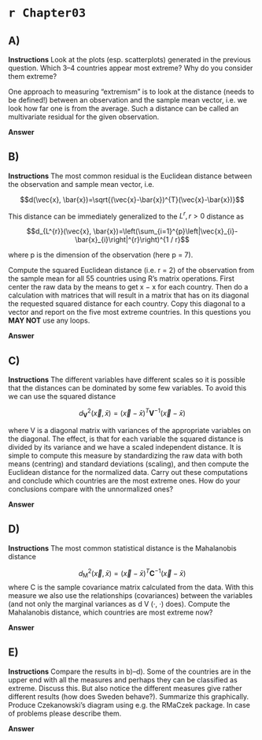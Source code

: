 # `r Chapter03`

## A)

**Instructions**
Look at the plots (esp. scatterplots) generated in the previous question. Which 3–4 countries appear most extreme? Why do you consider them extreme?

One approach to measuring “extremism” is to look at the distance (needs to be defined!) between an observation and the sample mean vector, i.e. we look how far one is from the average. Such a distance can be called an multivariate residual for the given observation.

**Answer**

## B)

**Instructions**
The most common residual is the Euclidean distance between the observation and sample
mean vector, i.e.

$$d(\vec{x}, \bar{x})=\sqrt{(\vec{x}-\bar{x})^{T}(\vec{x}-\bar{x})}$$

This distance can be immediately generalized to the $L^r , r > 0$ distance as

$$d_{L^{r}}(\vec{x}, \bar{x})=\left(\sum_{i=1}^{p}\left|\vec{x}_{i}-\bar{x}_{i}\right|^{r}\right)^{1 / r}$$

where p is the dimension of the observation (here p = 7).

Compute the squared Euclidean distance (i.e. r = 2) of the observation from the sample
mean for all 55 countries using R’s matrix operations. First center the raw data by the means to get x − x for each country. Then do a calculation with matrices that will result in a matrix that has on its diagonal the requested squared distance for each country. Copy this diagonal to a vector and report on the five most extreme countries. In this questions you **MAY NOT** use any loops.

**Answer**

## C)

**Instructions**
The different variables have different scales so it is possible that the distances can be dominated by some few variables. To avoid this we can use the squared distance

$$d_{\mathbf{V}}^{2}(\vec{x}, \bar{x})=(\vec{x}-\bar{x})^{T} \mathbf{V}^{-1}(\vec{x}-\bar{x})$$

where V is a diagonal matrix with variances of the appropriate variables on the diagonal. The effect, is that for each variable the squared distance is divided by its variance and we have a scaled independent distance.
It is simple to compute this measure by standardizing the raw data with both means (centring) and standard deviations (scaling), and then compute the Euclidean distance for the normalized data. Carry out these computations and conclude which countries are the most extreme ones. How do your conclusions compare with the unnormalized ones?

**Answer**

## D)

**Instructions**
The most common statistical distance is the Mahalanobis distance 

$$d_{\mathrm{M}}^{2}(\vec{x}, \bar{x})=(\vec{x}-\bar{x})^{T} \mathbf{C}^{-1}(\vec{x}-\bar{x})$$
where C is the sample covariance matrix calculated from the data. With this measure we also use the relationships (covariances) between the variables (and not only the marginal variances as d V (·, ·) does). Compute the Mahalanobis distance, which countries are most extreme now?

**Answer**

## E)

**Instructions**
Compare the results in b)–d). Some of the countries are in the upper end with all the
measures and perhaps they can be classified as extreme. Discuss this. But also notice the different measures give rather different results (how does Sweden behave?). Summarize this graphically. Produce Czekanowski’s diagram using e.g. the RMaCzek package. In case of problems please describe them.

**Answer**